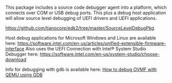 This package includes a source code debugger agent into a platform, which connects over COM or USB debug ports.  This plus a debug host application will allow source level debugging of UEFI drivers and UEFI applications.

https://github.com/tianocore/edk2/tree/master/SourceLevelDebugPkg

Host debug applications for Microsoft Windows and Linux are available here: https://software.intel.com/en-us/articles/unified-extensible-firmware-interface 
Also uses the UEFI Connection with  Intel® System Studio Debugger here:  https://software.intel.com/en-us/system-studio/choose-download

Info for debugging with gdb is available here: [[How to debug OVMF with QEMU using GDB]]